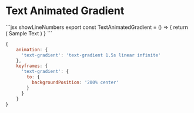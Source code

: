 # Text Animated Gradient



<ComponentPlayground isCentered name="text-animated-gradient" />
```jsx showLineNumbers
export const TextAnimatedGradient = () => {
  return (
    <span className="inline-flex animate-text-gradient bg-gradient-to-r from-[#b2a8fd] via-[#8678f9] to-[#c7d2fe] bg-[200%_auto] bg-clip-text text-xl text-transparent">
      Sample Text
    </span>
  )
}
```


````js showLineNumbers filename="tailwind.config.js"
{
    animation: {
      'text-gradient': 'text-gradient 1.5s linear infinite'
    },
    keyframes: {
      'text-gradient': {
        to: {
          backgroundPosition: '200% center'
        }
      }
    }
}
````


<style global jsx>{`
        .nextra-toc {
          width: 0 !important;
        }
      `}</style>
